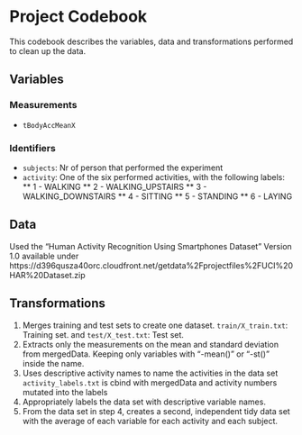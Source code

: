 # Project Codebook
This codebook describes the variables, data and transformations performed to clean up the data. 

## Variables
### Measurements
* `tBodyAccMeanX`

### Identifiers
* `subjects`: Nr of person that performed the experiment
* `activity`: One of the six performed activities, with the following labels:
** 1 - WALKING
** 2 - WALKING_UPSTAIRS
** 3 - WALKING_DOWNSTAIRS
** 4 - SITTING
** 5 - STANDING
** 6 - LAYING

## Data
Used the "Human Activity Recognition Using Smartphones Dataset" Version 1.0 available under https://d396qusza40orc.cloudfront.net/getdata%2Fprojectfiles%2FUCI%20HAR%20Dataset.zip

## Transformations
1. Merges training and test sets to create one dataset.
 `train/X_train.txt`: Training set. and `test/X_test.txt`: Test set.
2. Extracts only the measurements on the mean and standard deviation from mergedData.
 Keeping only variables with "-mean()" or "-st()" inside the name.
3. Uses descriptive activity names to name the activities in the data set
 `activity_labels.txt` is cbind with mergedData and activity numbers mutated into the labels
4. Appropriately labels the data set with descriptive variable names.
5. From the data set in step 4, creates a second, independent tidy data set with the average of each variable for each activity and each subject.
